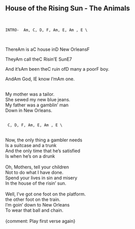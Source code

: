 ## House of the Rising Sun - The Animals
\
```
INTRO-  Am, C, D, F, Am, E, Am , E \
```
\
<p class='song show-chords'>There<span class='chord'>Am</span> is a<span class='chord'>C</span> house in<span class='chord'>D</span> New Orleans<span class='chord'>F</span></p>
<p class='song show-chords'>They<span class='chord'>Am</span> call the<span class='chord'>C</span> Risin'<span class='chord'>E</span> Sun<span class='chord'>E7</span></p>
<p class='song show-chords'>And it's<span class='chord'>Am</span> been the<span class='chord'>C</span> ruin of<span class='chord'>D</span> many a poor<span class='chord'>F</span> boy.</p>
<p class='song show-chords'>And<span class='chord'>Am</span> God, I<span class='chord'>E</span> know I'm<span class='chord'>Am</span> one.</p>
\
My mother was a tailor.\
She sewed my new blue jeans.\
My father was a gamblin' man\
Down in New Orleans.\
\
```
 C, D, F, Am, E, Am , E \
```
\
Now, the only thing a gambler needs\
Is a suitcase and a trunk\
And the only time that he's satisfied\
Is when he's on a drunk\
\
Oh, Mothers, tell your children\
Not to do what I have done.\
Spend your lives in sin and misery\
In the house of the risin' sun.\
\
Well, I've got one foot on the platform.\
the other foot on the train.\
I'm goin' down to New Orleans\
To wear that ball and chain.\
\
{comment: Play first verse again}\
\
\
